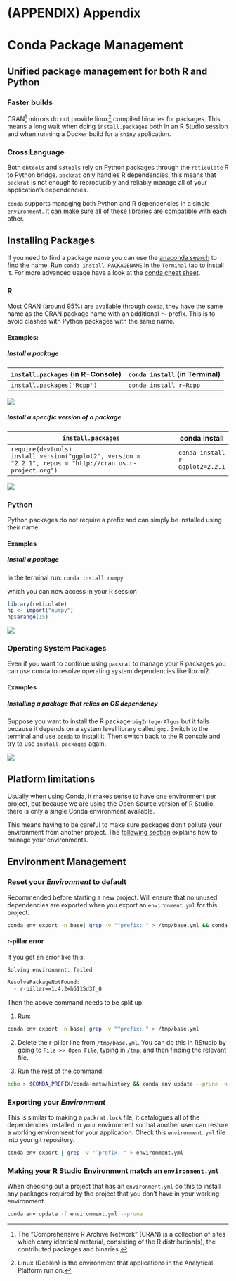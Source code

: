 # (APPENDIX) Appendix {-}

# Conda Package Management

## Unified package management for both R and Python

### Faster builds

CRAN[^what_is_cran] mirrors do not provide linux[^linux_note] compiled binaries
for packages. This means a long wait when doing `install.packages` both in an R
Studio session and when running a Docker build for a `shiny` application.

### Cross Language

Both `dbtools` and `s3tools` rely on Python packages through the `reticulate` R
to Python bridge. `packrat` only handles R dependencies, this means that
`packrat` is not enough to reproducibly and reliably manage all of your
application's dependencies.

`conda` supports managing both Python and R dependencies in a single
`environment`. It can make sure all of these libraries are compatible with each
other.

## Installing Packages

If you need to find a package name you can use the [anaconda search] to find the
name. Run `conda install PACKAGENAME` in the `Terminal` tab to install it. For
more advanced usage have a look at the [conda cheat sheet].

### R

Most CRAN (around 95%) are available through `conda`, they have the same name as
the CRAN package name with an additional `r-` prefix. This is to avoid clashes
with Python packages with the same name.

#### Examples:

##### Install a package

| `install.packages` (in R-Console) | `conda install` (in Terminal) |
| --------------------------------- | ----------------------------- |
| `install.packages('Rcpp')`        | `conda install r-Rcpp`        |

![](images/conda/conda_install_rcpp.gif)

##### Install a specific version of a package

| `install.packages`                                                                                              | conda install                   |
| --------------------------------------------------------------------------------------------------------------- | ------------------------------- |
| `require(devtools)`<br> `install_version("ggplot2", version = "2.2.1", repos = "http://cran.us.r-project.org")` | `conda install r-ggplot2=2.2.1` |

![](images/conda/conda_install_specific_version.gif)

### Python

Python packages do not require a prefix and can simply be installed using their
name.

#### Examples

##### Install a package

In the terminal run: `conda install numpy`

which you can now access in your R session

```r
library(reticulate)
np <- import("numpy")
np$arange(15)
```

![](images/conda/np_from_conda.gif)

### Operating System Packages

Even if you want to continue using `packrat` to manage your R packages you can
use conda to resolve operating system dependencies like libxml2.

#### Examples

##### Installing a package that relies on OS dependency

Suppose you want to install the R package `bigIntegerAlgos` but it fails because
it depends on a system level library called `gmp`. Switch to the terminal and
use `conda` to install it. Then switch back to the R console and try to use
`install.packages` again.

![](images/conda/conda_install_with_os_dep_v2.gif)

## Platform limitations

Usually when using Conda, it makes sense to have one environment per project,
but because we are using the Open Source version of R Studio, there is only a
single Conda environment available.

This means having to be careful to make sure packages don't pollute your
environment from another project. The
[following section](#environment-management) explains how to manage your
environments.

## Environment Management

### Reset your _Environment_ to default

Recommended before starting a new project. Will ensure that no unused
dependencies are exported when you export an `environment.yml` for this project.

```bash
conda env export -n base| grep -v "^prefix: " > /tmp/base.yml && conda env update --prune -n rstudio -f /tmp/base.yml && rm /tmp/base.yml
```

#### r-pillar error

If you get an error like this: 

```bash
Solving environment: failed

ResolvePackageNotFound:
  - r-pillar==1.4.2=h6115d3f_0
  ```
  
Then the above command needs to be split up. 

1) Run: 

```bash
conda env export -n base| grep -v "^prefix: " > /tmp/base.yml
```

2) Delete the r-pillar line from `/tmp/base.yml`. You can do this in RStudio by going to `File >> Open File`, typing in `/tmp`, and then finding the relevant file. 

3) Run the rest of the command: 

```bash
echo > $CONDA_PREFIX/conda-meta/history && conda env update --prune -n rstudio -f /tmp/base.yml && rm /tmp/base.yml
```

### Exporting your _Environment_

This is similar to making a `packrat.lock` file, it catalogues all of the
dependencies installed in your environment so that another user can restore a
working environment for your application. Check this `environment.yml` file into
your git repository.

```bash
conda env export | grep -v "^prefix: " > environment.yml
```

### Making your R Studio Environment match an `environment.yml`

When checking out a project that has an `environment.yml` do this to install any
packages required by the project that you don't have in your working
environment.

```bash
conda env update -f environment.yml --prune
```

[packrat]: https://rstudio.github.io/packrat/
[anaconda search]: https://anaconda.org/search
[conda cheat sheet]:
  https://conda.io/projects/conda/en/latest/user-guide/cheatsheet.html

[^linux_note]:

  Linux (Debian) is the environment that applications in the Analytical Platform
  run on.

[^what_is_cran]:

  The "Comprehensive R Archive Network" (CRAN) is a collection of sites which
  carry identical material, consisting of the R distribution(s), the contributed
  packages and binaries.
